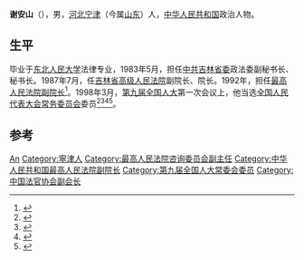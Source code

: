 '''谢安山'''（{{bd|1933年|1月||}}），男，[[河北|河北]][[宁津|宁津]]（今属[[山东|山东]]）人，[[中华人民共和国|中华人民共和国]]政治人物。

== 生平 ==
毕业于[[东北人民大学|东北人民大学]]法律专业，1983年5月，担任[[中共吉林省委|中共吉林省委]]政法委副秘书长、秘书长。1987年7月，任[[吉林省高级人民法院|吉林省高级人民法院]]副院长、院长。1992年，担任[[最高人民法院副院长|最高人民法院副院长]]<ref>{{cite news|title=巩固整改成果 总结典型经验|url=http://www.chinacourt.org/html/article/200512/12/188694.shtml|accessdate=2014-10-13|newspaper=中国法院网|archive-date=2008-11-22|archive-url=https://web.archive.org/web/20081122045400/http://www.chinacourt.org/html/article/200512/12/188694.shtml|dead-url=no}}</ref>。1998年3月，[[第九届全国人民代表大会|第九届全国人大]]第一次会议上，他当选[[全国人民代表大会常务委员会|全国人民代表大会常务委员会]]委员<ref>{{Cite book|title=新中国50年 中|last=韩泰华主编|publisher=北京：[[红旗出版社|红旗出版社]]|year=1999.11|isbn=7-5051-0423-3|pages=897}}</ref><ref>{{Cite book|title=第九届全国人民代表大会及其常务委员会会议大事记 1998．3-2003．2|last=全国人大常委会办公厅秘书一局编|publisher=北京：[[中国民主法制出版社|中国民主法制出版社]]|year=2004.01|isbn=7-80078-793-1|pages=405}}</ref><ref>{{Cite book|title=中华人民共和国年鉴 1998 总第18期|last=中华人民共和国年鉴编辑部编辑|publisher=[[中国年鉴社|中国年鉴社]]|year=1999.01|isbn=7-80056-903-9|pages=41}}</ref><ref>{{Cite book|title=中华人民共和国通鉴|last=龙德，蔡翔主编|publisher=沈阳：[[辽宁人民出版社|辽宁人民出版社]]|year=2000.12|isbn=7-205-04473-1|pages=1832}}</ref>。

== 参考 ==
{{reflist}}

{{中国政治人物小作品}}
{{Navboxes 
| title  = 谢安山在[[中国法官协会|中国法官协会]]的职务
| list1  =
{{中国法官协会第一届理事会}}
}}

{{Authority control}}
{{DEFAULTSORT:Xie谢}}
[[Category:谢姓|An]]
[[Category:寧津人|Category:寧津人]]
[[Category:最高人民法院咨询委员会副主任|Category:最高人民法院咨询委员会副主任]]
[[Category:中华人民共和国最高人民法院副院长|Category:中华人民共和国最高人民法院副院长]]
[[Category:第九届全国人大常委会委员|Category:第九届全国人大常委会委员]]
[[Category:中国法官协会副会长|Category:中国法官协会副会长]]